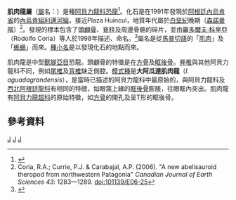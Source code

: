 {{Automatic Taxobox
| taxon = Ilokelesia
| fossil_range = [[白堊紀|白堊紀]]晚期,{{Fossil range|95}}
| image = Ilokelesia.jpg
| image_caption = 
| authority = [[羅多爾夫·科里亞|Coria]] & [[利安納度·薩爾加多|Salgado]], 1998
| type_species = '''大阿瓜達肌肉龍<br>''Ilokelesia aguadagrandensis'''''
| type_species_authority = Coria & Salgado, 1998
}}

'''肌肉龍屬'''（[[屬|屬]]名：''{{lang|la|Ilokelesia}}''）是種[[阿貝力龍科|阿貝力龍科]][[恐龍|恐龍]]<ref name=coria1991>{{Cite journal|author=Coria, R.A.; Salgado, L. & Calvo, J.O.|title=Primeros restos de dinosaurios Theropoda del Miembro Huincul, Formación Río Limay (Cretácico Tardío Presenoniano), Neuquén, Argentina|year=1991|journal=Ameghiniana|volume=28|pages=405-406}}</ref>。化石是在1991年發現於[[阿根廷|阿根廷]][[內烏肯省|內烏肯省]]的[[內烏肯組|內烏肯組]][[利邁河組|利邁河組]]，接近Plaza Huincul，地質年代屬於[[白堊紀|白堊紀]]晚期（[[森諾曼階|森諾曼階]]）<ref>Coria, R.A.; Currie, P.J. & Carabajal, A.P. (2006). "A new abelisauroid theropod from northwestern Patagonia" ''Canadian Journal of Earth Sciences 43'': 1283—1289. doi:101139/E06-25</ref>。發現的標本包含了[[頭顱骨|頭顱骨]]、[[脊柱|脊柱]]及周邊骨骼的碎片，並由[[羅多爾夫·科里亞|羅多爾夫·科里亞]]（Rodolfo Coria）等人於1998年描述、命名。<ref name=coria1998>{{Cite journal|author=Rodolfo A. Coria, Leonardo Salgado|title=A Basal Abelisauria Novas, 1992 (Theropoda-Ceratosauria) from the Cretaceous of Patagonia, Argentina|year=December 1998|location=Lisbon|journal=Gaia Nº|volume=15|pages=Pp. 89-102}}</ref>屬名是從[[馬普切人|馬普切語]]的「[[肌肉|肌肉]]」及「[[蜥蜴|蜥蜴]]」而來。[[種小名|種小名]]是以發現化石的地點而來。

肌肉龍是中型[[獸腳亞目|獸腳亞目]]恐龍。頭顱骨的特徵是在[[方骨|方骨]]及[[眶後骨|眶後骨]]。[[脊椎|脊椎]]與其他阿貝力龍科不同，例如[[尾椎|尾椎]]及[[背椎|背椎]]缺乏側腔。[[模式種|模式種]]是'''大阿瓜達肌肉龍'''（''I. aguadagrandensis''），是當時已描述的阿貝力龍科中最原始的，與阿貝力龍科及[[西北阿根廷龍科|西北阿根廷龍科]]有相同的特徵，如眼窩上緣的[[眶後骨|眶後骨]]膨脹，往眼眶內突出。肌肉龍有[[阿貝力龍超科|阿貝力龍超科]]的原始特徵，如[[方骨|方骨]]的開孔及呈T形的眶後骨。

==參考資料==
{{reflist}}
{{Taxonbar|from=Q135101}}

[[Category:上白堊紀恐龍|J]]
[[Category:南美洲恐龍|J]]
[[Category:阿貝力龍科|J]]


{{Dinosaur-stub}}
